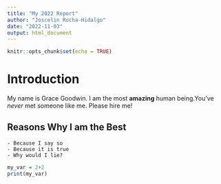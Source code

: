 ```yaml
---
title: "My 2022 Report"
author: "Joscelin Rocha-Hidalgo"
date: "2022-11-03"
output: html_document
---
```


```r
knitr::opts_chunk$set(echo = TRUE)
```

# Introduction

My name is Grace Goodwin. I am the most **amazing** human being.You've *never* met someone like me. Please hire me!

## Reasons Why I am the Best
    - Because I say so
    - Because it is true
    - Why would I lie?
    
```r
my_var = 2+2
print(my_var)
```

